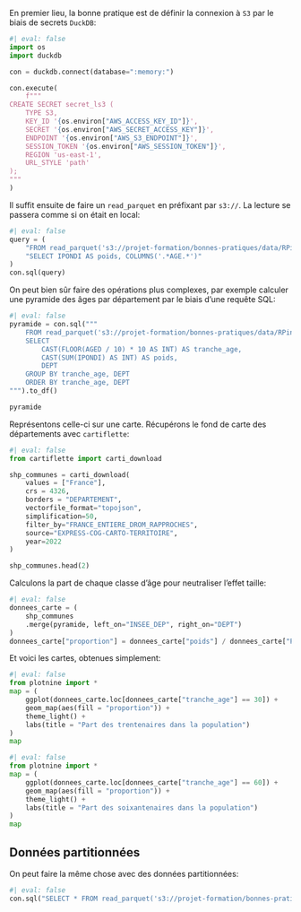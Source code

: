 
En premier lieu, la bonne pratique est de définir la connexion à `S3` par le biais de secrets `DuckDB`:

```python
#| eval: false
import os
import duckdb 

con = duckdb.connect(database=":memory:")

con.execute(
    f"""
CREATE SECRET secret_ls3 (
    TYPE S3,
    KEY_ID '{os.environ["AWS_ACCESS_KEY_ID"]}',
    SECRET '{os.environ["AWS_SECRET_ACCESS_KEY"]}',
    ENDPOINT '{os.environ["AWS_S3_ENDPOINT"]}',
    SESSION_TOKEN '{os.environ["AWS_SESSION_TOKEN"]}',
    REGION 'us-east-1',
    URL_STYLE 'path'
);
"""
)
```

Il suffit ensuite de faire un `read_parquet` en préfixant par `s3://`. La lecture se passera comme si on était en local:

```python
#| eval: false
query = (
    "FROM read_parquet('s3://projet-formation/bonnes-pratiques/data/RPindividus.parquet') "
    "SELECT IPONDI AS poids, COLUMNS('.*AGE.*')"
)
con.sql(query)
```

On peut bien sûr faire des opérations plus complexes, par exemple calculer une pyramide des âges par département par le biais d'une requête SQL:

```python
#| eval: false
pyramide = con.sql("""
    FROM read_parquet('s3://projet-formation/bonnes-pratiques/data/RPindividus.parquet')
    SELECT 
        CAST(FLOOR(AGED / 10) * 10 AS INT) AS tranche_age,
        CAST(SUM(IPONDI) AS INT) AS poids,
        DEPT
    GROUP BY tranche_age, DEPT
    ORDER BY tranche_age, DEPT
""").to_df()

pyramide
```

Représentons celle-ci sur une carte. Récupérons le fond de carte des départements avec `cartiflette`:

```python
#| eval: false
from cartiflette import carti_download

shp_communes = carti_download(
    values = ["France"],
    crs = 4326,
    borders = "DEPARTEMENT",
    vectorfile_format="topojson",
    simplification=50,
    filter_by="FRANCE_ENTIERE_DROM_RAPPROCHES",
    source="EXPRESS-COG-CARTO-TERRITOIRE",
    year=2022
)

shp_communes.head(2)
```

Calculons la part de chaque classe d'âge pour neutraliser l'effet taille:

```python
#| eval: false
donnees_carte = (
    shp_communes
    .merge(pyramide, left_on="INSEE_DEP", right_on="DEPT")
)
donnees_carte["proportion"] = donnees_carte["poids"] / donnees_carte["POPULATION"]
```

Et voici les cartes, obtenues simplement:

```python
#| eval: false
from plotnine import *
map = (
    ggplot(donnees_carte.loc[donnees_carte["tranche_age"] == 30]) +
    geom_map(aes(fill = "proportion")) +
    theme_light() +
    labs(title = "Part des trentenaires dans la population")
)
map
```



```python
#| eval: false
from plotnine import *
map = (
    ggplot(donnees_carte.loc[donnees_carte["tranche_age"] == 60]) +
    geom_map(aes(fill = "proportion")) +
    theme_light() +
    labs(title = "Part des soixantenaires dans la population")
)
map
```

## Données partitionnées {-}

On peut faire la même chose avec des données partitionnées:

```python
#| eval: false
con.sql("SELECT * FROM read_parquet('s3://projet-formation/bonnes-pratiques/data/RPindividus/**/*.parquet', hive_partitioning = true) WHERE DEPT IN (11, 31, 34)")
```
